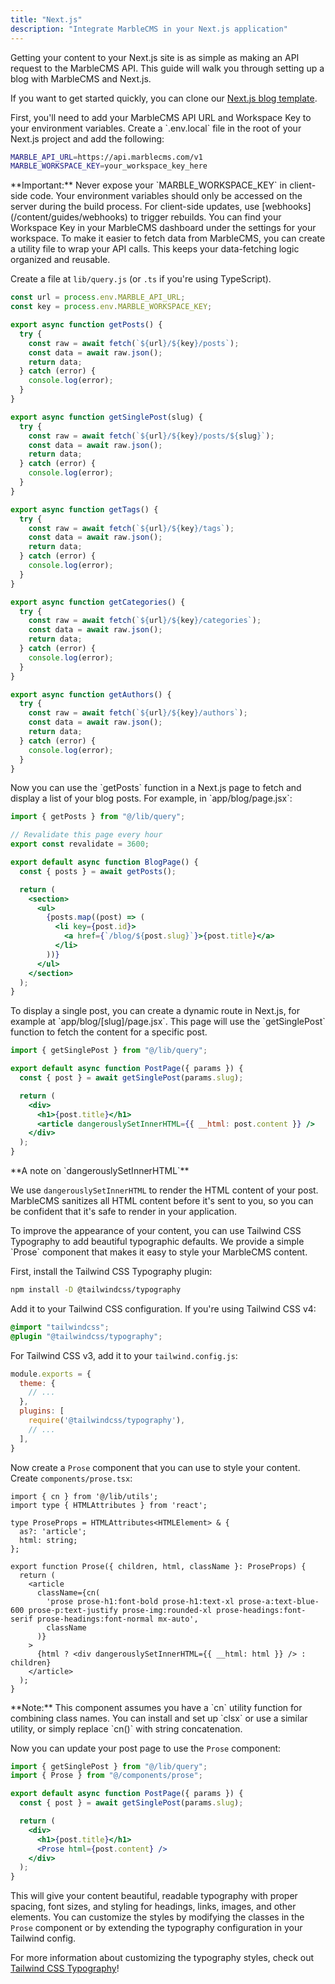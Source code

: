 ```yaml
---
title: "Next.js"
description: "Integrate MarbleCMS in your Next.js application"
---
```


Getting your content to your Next.js site is as simple as making an API request to the MarbleCMS API. This guide will walk you through setting up a blog with MarbleCMS and Next.js.

If you want to get started quickly, you can clone our [Next.js blog template](https://github.com/taqh/nextjs-example).

<Steps>
<Step title="Set up environment variables">
First, you'll need to add your MarbleCMS API URL and Workspace Key to your environment variables. Create a `.env.local` file in the root of your Next.js project and add the following:

```bash .env.local
MARBLE_API_URL=https://api.marblecms.com/v1
MARBLE_WORKSPACE_KEY=your_workspace_key_here
```

<Warning>
  **Important:** Never expose your `MARBLE_WORKSPACE_KEY` in client-side code.
  Your environment variables should only be accessed on the server during the
  build process. For client-side updates, use [webhooks](/content/guides/webhooks) to
  trigger rebuilds.
</Warning>

<Tip>
You can find your Workspace Key in your MarbleCMS dashboard under the settings for your workspace.
</Tip>
</Step>

<Step title="Create API utility functions">
To make it easier to fetch data from MarbleCMS, you can create a utility file to wrap your API calls. This keeps your data-fetching logic organized and reusable.

Create a file at `lib/query.js` (or `.ts` if you're using TypeScript).

```javascript lib/query.js
const url = process.env.MARBLE_API_URL;
const key = process.env.MARBLE_WORKSPACE_KEY;

export async function getPosts() {
  try {
    const raw = await fetch(`${url}/${key}/posts`);
    const data = await raw.json();
    return data;
  } catch (error) {
    console.log(error);
  }
}

export async function getSinglePost(slug) {
  try {
    const raw = await fetch(`${url}/${key}/posts/${slug}`);
    const data = await raw.json();
    return data;
  } catch (error) {
    console.log(error);
  }
}

export async function getTags() {
  try {
    const raw = await fetch(`${url}/${key}/tags`);
    const data = await raw.json();
    return data;
  } catch (error) {
    console.log(error);
  }
}

export async function getCategories() {
  try {
    const raw = await fetch(`${url}/${key}/categories`);
    const data = await raw.json();
    return data;
  } catch (error) {
    console.log(error);
  }
}

export async function getAuthors() {
  try {
    const raw = await fetch(`${url}/${key}/authors`);
    const data = await raw.json();
    return data;
  } catch (error) {
    console.log(error);
  }
}
```

</Step>

<Step title="Display a list of posts">
Now you can use the `getPosts` function in a Next.js page to fetch and display a list of your blog posts. For example, in `app/blog/page.jsx`:

```jsx app/blog/page.jsx
import { getPosts } from "@/lib/query";

// Revalidate this page every hour
export const revalidate = 3600;

export default async function BlogPage() {
  const { posts } = await getPosts();

  return (
    <section>
      <ul>
        {posts.map((post) => (
          <li key={post.id}>
            <a href={`/blog/${post.slug}`}>{post.title}</a>
          </li>
        ))}
      </ul>
    </section>
  );
}
```

</Step>

<Step title="Display a single post">
To display a single post, you can create a dynamic route in Next.js, for example at `app/blog/[slug]/page.jsx`. This page will use the `getSinglePost` function to fetch the content for a specific post.

```jsx app/blog/[slug]/page.jsx
import { getSinglePost } from "@/lib/query";

export default async function PostPage({ params }) {
  const { post } = await getSinglePost(params.slug);

  return (
    <div>
      <h1>{post.title}</h1>
      <article dangerouslySetInnerHTML={{ __html: post.content }} />
    </div>
  );
}
```

<Info>
  **A note on `dangerouslySetInnerHTML`**
  
  We use `dangerouslySetInnerHTML` to render the HTML content of your post. MarbleCMS sanitizes all HTML content before it's sent to you, so you can be confident that it's safe to render in your application.
</Info>
</Step>

<Step title="Example Styling (Optional)">
To improve the appearance of your content, you can use Tailwind CSS Typography to add beautiful typographic defaults. We provide a simple `Prose` component that makes it easy to style your MarbleCMS content.

First, install the Tailwind CSS Typography plugin:

```bash
npm install -D @tailwindcss/typography
```

Add it to your Tailwind CSS configuration. If you're using Tailwind CSS v4:

```css app/globals.css
@import "tailwindcss";
@plugin "@tailwindcss/typography";
```

For Tailwind CSS v3, add it to your `tailwind.config.js`:

```javascript tailwind.config.js
module.exports = {
  theme: {
    // ...
  },
  plugins: [
    require('@tailwindcss/typography'),
    // ...
  ],
}
```

Now create a `Prose` component that you can use to style your content. Create `components/prose.tsx`:

```tsx components/prose.tsx
import { cn } from '@/lib/utils';
import type { HTMLAttributes } from 'react';

type ProseProps = HTMLAttributes<HTMLElement> & {
  as?: 'article';
  html: string;
};

export function Prose({ children, html, className }: ProseProps) {
  return (
    <article
      className={cn(
        'prose prose-h1:font-bold prose-h1:text-xl prose-a:text-blue-600 prose-p:text-justify prose-img:rounded-xl prose-headings:font-serif prose-headings:font-normal mx-auto',
        className
      )}
    >
      {html ? <div dangerouslySetInnerHTML={{ __html: html }} /> : children}
    </article>
  );
}

```

<Info>
  **Note:** This component assumes you have a `cn` utility function for combining class names. You can install and set up `clsx` or use a similar utility, or simply replace `cn()` with string concatenation.
</Info>

Now you can update your post page to use the `Prose` component:

```jsx app/blog/[slug]/page.jsx
import { getSinglePost } from "@/lib/query";
import { Prose } from "@/components/prose";

export default async function PostPage({ params }) {
  const { post } = await getSinglePost(params.slug);

  return (
    <div>
      <h1>{post.title}</h1>
      <Prose html={post.content} />
    </div>
  );
}
```

This will give your content beautiful, readable typography with proper spacing, font sizes, and styling for headings, links, images, and other elements. You can customize the styles by modifying the classes in the `Prose` component or by extending the typography configuration in your Tailwind config.

For more information about customizing the typography styles, check out [Tailwind CSS Typography](https://github.com/tailwindlabs/tailwindcss-typography)!
</Step>
</Steps>
